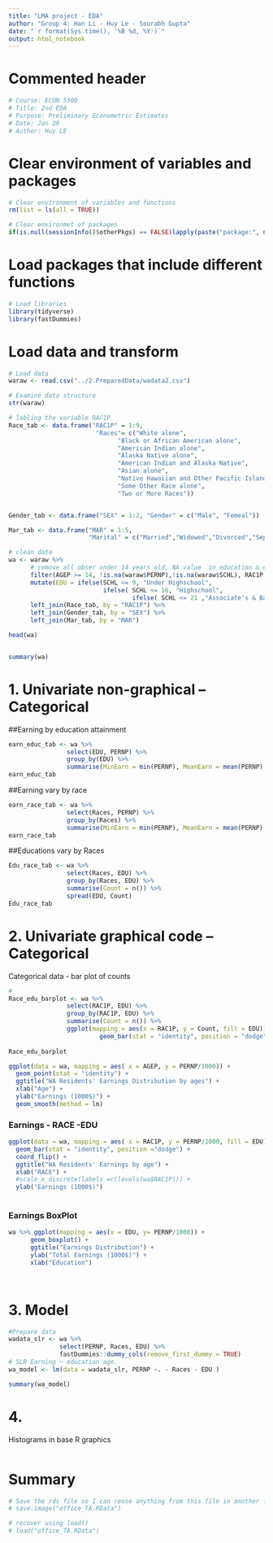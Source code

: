 ```yaml
---
title: "LMA project - EDA"
author: "Group 4: Han Li - Huy Le - Sourabh Gupta"
date: "`r format(Sys.time(), '%B %d, %Y')`"
output: html_notebook
---
```


Commented header  
=========================================

```r
# Course: ECON 5300
# Title: 2nd EDA
# Purpose: Preliminary Econometric Estimates 
# Date: Jan 29
# Author: Huy LE
```


Clear environment of variables and packages  
=========================================

```r

# Clear environment of variables and functions
rm(list = ls(all = TRUE)) 

# Clear environmet of packages
if(is.null(sessionInfo()$otherPkgs) == FALSE)lapply(paste("package:", names(sessionInfo()$otherPkgs), sep=""), detach, character.only = TRUE, unload = TRUE)

```

Load packages that include different functions  
=========================================


```r
# Load libraries
library(tidyverse)
library(fastDummies)

```

Load data and transform 
=========================================


```r
# Load data 
waraw <- read.csv("../2.PreparedData/wadata2.csv")

# Examine data structure 
str(waraw)

```


```r
# labling the variable RAC1P
Race_tab <- data.frame("RAC1P" = 1:9,
                        "Races"= c("White alone",
                              "Black or African American alone",
                              "American Indian alone",
                              "Alaska Native alone",
                              "American Indian and Alaska Native",
                              "Asian alone",
                              "Native Hawaiian and Other Pacific Islander alone",
                              "Some Other Race alone",
                              "Two or More Races"))


Gender_tab <- data.frame("SEX" = 1:2, "Gender" = c("Male", "Femeal"))

Mar_tab <- data.frame("MAR" = 1:5,
                      "Marital" = c("Married","Widowed","Divorced","Separated","Never Married"))

# clean data
wa <- waraw %>% 
      # remove all obser under 14 years old, NA value  in education & earnings, Earning < 0
      filter(AGEP >= 14, !is.na(waraw$PERNP),!is.na(waraw$SCHL), RAC1P != 9, PERNP >= 0) %>%
      mutate(EDU = ifelse(SCHL <= 9, "Under Highschool", 
                          ifelse( SCHL <= 16, "Highschool", 
                                  ifelse( SCHL <= 21 ,"Associate's & Bachelor's degree", "Master, Phd & Higher")))) %>%
      left_join(Race_tab, by = "RAC1P") %>%
      left_join(Gender_tab, by = "SEX") %>%
      left_join(Mar_tab, by = "MAR")

head(wa)


summary(wa)
```


1. Univariate non-graphical -- Categorical
=========================================
##Earning by education attainment

```r
earn_educ_tab <- wa %>%
                select(EDU, PERNP) %>%
                group_by(EDU) %>%
                summarise(MinEarn = min(PERNP), MeanEarn = mean(PERNP), MedianEarn = median(PERNP), Max = max(PERNP))
earn_educ_tab

```

##Earning vary by race

```r
earn_race_tab <- wa %>% 
                select(Races, PERNP) %>%
                group_by(Races) %>%
                summarise(MinEarn = min(PERNP), MeanEarn = mean(PERNP), MedianEarn = median(PERNP), Max = max(PERNP))
earn_race_tab
```

##Educations vary by Races


```r
Edu_race_tab <- wa %>% 
                select(Races, EDU) %>%
                group_by(Races, EDU) %>%
                summarise(Count = n()) %>%
                spread(EDU, Count)
Edu_race_tab


```


2. Univariate graphical code -- Categorical
=========================================
Categorical data - bar plot of counts


```r
#
Race_edu_barplot <- wa %>% 
                select(RAC1P, EDU) %>%
                group_by(RAC1P, EDU) %>%
                summarise(Count = n()) %>%
                ggplot(mapping = aes(x = RAC1P, y = Count, fill = EDU)) +
                         geom_bar(stat = "identity", position = "dodge")
                       
Race_edu_barplot             
```

```r

ggplot(data = wa, mapping = aes( x = AGEP, y = PERNP/1000)) +
  geom_point(stat = "identity") +
  ggtitle("WA Residents' Earnings Distribution by ages") +
  xlab("Age") +
  ylab("Earnings (1000$)") +
  geom_smooth(method = lm)
```

### Earnings - RACE -EDU
```r

ggplot(data = wa, mapping = aes( x = RAC1P, y = PERNP/1000, fill = EDU)) +
  geom_bar(stat = "identity", position ="dodge") +
  coord_flip() +
  ggtitle("WA Residents' Earnings by age") +
  xlab("RACE") +
  #scale_x_discrete(labels =c(levels(wa$RAC1P))) +
  ylab("Earnings (1000$)") 
  

```

### Earnings BoxPlot
```r
wa %>% ggplot(mapping = aes(x = EDU, y= PERNP/1000)) +
      geom_boxplot() +
      ggtitle("Earnings Distribution") +
      ylab("Total Earnings (1000$)") +
      xlab("Education")

                

```

3. Model
=========================================

```r
#Prepare data
wadata_slr <- wa %>% 
              select(PERNP, Races, EDU) %>%
              fastDummies::dummy_cols(remove_first_dummy = TRUE)
# SLR Earning ~ education age.
wa_model <- lm(data = wadata_slr, PERNP ~. - Races - EDU )

summary(wa_model)

```


4.
=========================================
Histograms in base R graphics

```r



```


Summary
=========================================


```r
# Save the rds file so I can reuse anything from this file in another file
# save.image("office_TA.RData")

# recover using load()
# load("office_TA.RData")
```

